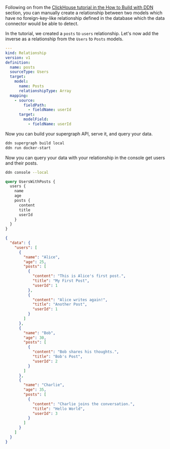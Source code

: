 Following on from the [ClickHouse tutorial in the How to Build with DDN](/how-to-build-with-ddn/with-clickhouse.mdx)
section, you can manually create a relationship between two models which have no foreign-key-like relationship defined
in the database which the data connector would be able to detect.

In the tutorial, we created a `posts` to `users` relationship. Let's now add the inverse as a relationship from the
`Users` to `Posts` models.

```yaml title="Open the Users.hml file and add the following to the end:"
---
kind: Relationship
version: v1
definition:
  name: posts
  sourceType: Users
  target:
    model:
      name: Posts
      relationshipType: Array
  mapping:
    - source:
        fieldPath:
          - fieldName: userId
      target:
        modelField:
          - fieldName: userId
```

Now you can build your supergraph API, serve it, and query your data.

```bash title="Build and run your supergraph API:"
ddn supergraph build local
ddn run docker-start
```

Now you can query your data with your relationship in the console get users and their posts.

```bash title="Query your data:"
ddn console --local
```

```graphql
query UsersWithPosts {
  users {
    name
    age
    posts {
      content
      title
      userId
    }
  }
}
```

```json
{
  "data": {
    "users": [
      {
        "name": "Alice",
        "age": 25,
        "posts": [
          {
            "content": "This is Alice's first post.",
            "title": "My First Post",
            "userId": 1
          },
          {
            "content": "Alice writes again!",
            "title": "Another Post",
            "userId": 1
          }
        ]
      },
      {
        "name": "Bob",
        "age": 30,
        "posts": [
          {
            "content": "Bob shares his thoughts.",
            "title": "Bob's Post",
            "userId": 2
          }
        ]
      },
      {
        "name": "Charlie",
        "age": 35,
        "posts": [
          {
            "content": "Charlie joins the conversation.",
            "title": "Hello World",
            "userId": 3
          }
        ]
      }
    ]
  }
}
```
